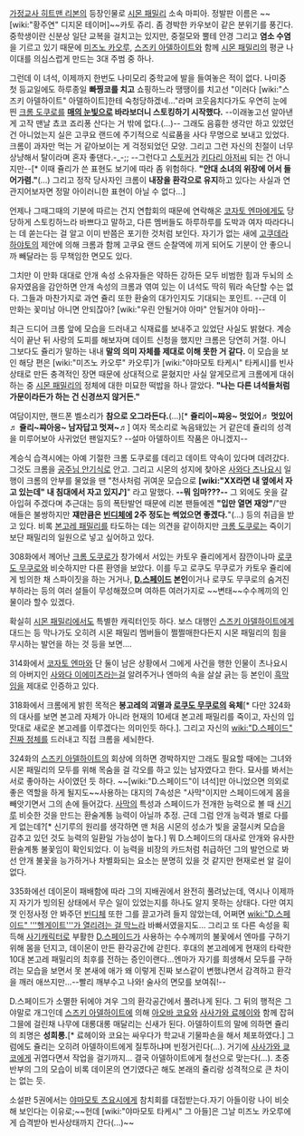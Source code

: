 [[가정교사 히트맨 리본]]의 등장인물로 [[시몬 패밀리]] 소속 마피아. 정발판 이름은 ~~[wiki:"황주연" 디지몬 테이머]~~카토 쥬리. 
좀 경박한 카우보이 같은 분위기를 풍긴다. 중학생이란 신분상 일단 교복을 걸치고는 있지만, 중절모와 뿔테 안경 그리고 '''염소 수염'''을 기르고 있기 때문에 [[미즈노 카오루]], [[스즈키 아델하이트]]와 함께 [[시몬 패밀리]]의 평균 나이대를 의심스럽게 만드는 3대 주범 중 하나.


그런데 이 녀석, 이제까지 한번도 나미모리 중학교에 발을 들여놓은 적이 없다.
나미중 첫 등교일에도 하루종일 '''빠찡코를 치고''' 쇼핑하느라 땡땡이를 치고선 "이러다 [wiki:"스즈키 아델하이트" 아델하이트]한테 숙청당하겠네…"라며 코웃음치다가도 우연히 눈에 띈 [[크롬 도쿠로]]를 '''[[매의 눈]]빛으로 바라보더니 스토킹하기 시작했다.''' --이래놓고선 알아낸 게 고작 맨날 쵸코 죠리퐁 산다는 거 밖에 없다.(…)-- 그래도 음흉한 생각만 하고 있었던 건 아니었는지 실은 고쿠요 랜드에 주기적으로 식료품을 사다 무명으로 보내고 있었다. 크롬이 과자만 먹는 거 같아보이는 게 걱정되었던 모양. 그리고 그런 자신의 친절이 너무 상냥해서 탈이라며 혼자 좋댄다.-_-;; --그런다고 [[스토커]]가 [[키다리 아저씨]] 되는 건 아니지만--[* 이때 쥴리가 쓴 표현도 보기에 따라 좀 위험하다. '''"안대 소녀의 위장에 어서 들어가렴."'''(…) 그리고 정작 당사자인 크롬이 '''내장을 환각으로 유지'''하고 있다는 사실과 연관지어보자면 정말 아이러니한 표현이 아닐 수 없다…]

언제나 그때그때의 기분에 따르는 건지 연합회의 때문에 연락해온 [[코자토 엔마]]에게도 당당하게 스토킹하느라 바쁘다고 말하고, 다른 멤버들도 하루하루를 도박과 여자 따라다니는 데 쏟는다는 걸 알고 이미 반쯤은 포기한 것처럼 보인다. 자기가 없는 새에 [[고쿠데라 하야토]]의 제안에 의해 크롬과 함께 고쿠요 랜드 순찰역에 끼게 되어도 기분이 안 좋으니까 빼달라는 등 무책임한 면모도 있다.

그치만 이 만화 대대로 안개 속성 소유자들은 약하든 강하든 모두 비범한 힘과 두뇌의 소유자였음을 감안하면 안개 속성의 크롬과 엮여 있는 이 녀석도 딱히 뭐라 속단할 수는 없다. 그들과 마찬가지로 과연 쥴리 또한 환술의 대가인지도 기대되는 포인트.
--근데 이 만화는 꽃미남 아니면 안되잖아? [wiki:"우린 안될거야 아마" 안될거야 아마]--

최근 드디어 크롬 앞에 모습을 드러내고 식재료를 보내주고 있었단 사실도 밝혔다. 계승식이 끝난 뒤 사랑의 도피를 해보자며 데이트 신청을 했지만 크롬은 당연히 거절. 아니 그보다도 쥴리가 말하는 내내 '''말의 의미 자체를 제대로 이해 못한 거 같다.'''
이 모습을 보인 해당 편은 [wiki:"미즈노 카오루" 카오루]가 [wiki:"야마모토 타케시" 타케시]를 빈사상태로 만든 충격적인 장면 때문에 상대적으로 묻혔지만 사실 알게모르게 크롬에게 대쉬하는 중 [[시몬 패밀리]]의 정체에 대한 미묘한 떡밥을 하나 깔았다.
'''"나는 다른 녀석들처럼 가문이라든가 하는 건 신경쓰지 않거든."'''

여담이지만, 핸드폰 벨소리가 '''참으로 오그라든다.'''(…)[* '''쥴리이~쨔응~ 멋있어♬ 멋있어♬ 쥴리~쨔아응~ 남자답고 멋져~♬'''] 여자 목소리로 녹음돼있는 거 같은데 쥴리의 성격을 미루어보아 사귀었던 팬일지도? --설마 아델하이트 작품은 아니겠지--

계승식 습격시에는 아예 기절한 크롬 도쿠로를 데리고 데이트 약속이 있다며 데려갔다.
그것도 크롬을 [[공주님 안기]]식로 안고. 그리고 시몬의 성지에 찾아온 [[사와다 츠나요시]] 일행이 크롬의 안부를 물었을 땐 "천사처럼 귀여운 모습으로 '''[wiki:"XX라면 내 옆에서 자고 있는데" 내 침대에서 자고 있지♪]'''" 라고 말했다. '''--뭐 임마???--''' 그 외에도 옷을 갈아입혀 주겠다며 추근대는 등의 폭탄발언 때문에 리본 팬들에겐 '''"입만 열면 재앙"'''/"딴 애들은 불쌍하지만 '''쟤만큼은 [[빈디체]]에 2주 정도는 썩었으면 좋겠다.'''"(…) 등의 취급을 받고 있다.
비록 [[본고레 패밀리]]를 타도하는 데는 의견을 같이하지만 [[크롬 도쿠로]]는 죽이기보단 패밀리의 일원으로 넣고 싶어하고 있다.

308화에서 께어난 [[크롬 도쿠로]]가 창가에서 서있는 카토우 쥴리에게서 잠깐이나마 [[로쿠도 무쿠로]]와 비슷하지만 다른 환영을 보았다. 이를 두고 로쿠도 무쿠로가 카토우 쥴리에게 빙의한 채 스파이짓을 하는 거거나, '''[[D.스페이드]] 본인'''이거나 로쿠도 무쿠로의 숨겨진 부하라는 등의 여러 설들이 무성해졌으며 여하튼 여러가지로 ~~변태~~수수께끼의 인물이라 할수 있겠다.

확실히 [[시몬 패밀리]]에서도 특별한 캐릭터인듯 하다. 보스 대행인 [[스즈키 아델하이트]]에게 대드는 등 막나가도 오히려 시몬 패밀리 멤버들이 쩔쩔매한다든지 시몬 패밀리의 힘을 무시하는 발언을 하는 것 등을 보면....

314화에서 [[코자토 엔마]]와 단 둘이 남은 상황에서 그에게 사건을 행한 인물이 츠나요시의 아버지인 [[사와다 이에미츠]]라는걸 알려주거나 엔마의 속을 살살 긁는 등 본인이 [[흑막]]임을 제대로 인증하고 있다.

318화에서 크롬에게 밝힌 목적은 '''봉고레의 괴멸과 [[로쿠도 무쿠로]]의 육체'''[* 다만 324화의 대사를 보면 본고레 자체가 아니라 현재의 10세대 본고레 패밀리를 죽이고, 자신의 입맛대로 새로운 본고레를 이루겠다는 의미인듯 하다.]. 그리고 자신의 [[wiki:"D.스페이드" 진짜 정체]]를 드러내고 직접 크롬을 세뇌한다.

324화의 [[스즈키 아델하이트]]의 회상에 의하면 경박하지만 그래도 필요할 때에는 그녀와 시몬 패밀리의 모두를 위해 목숨을 걸 각오를 하고 있는 남자였다고 한다. 묘사를 봐서는 서로 좋아하는 사이였던 듯 하다. ~~[wiki:"D.스페이드"이 녀석]만 아니었으면 의외로 좋은 역할을 하게 될지도~~사용하는 대지의 7속성은 "사막"이지만 스페이드에게 몸을 빼앗기면서 그의 손에 들어갔다. [[사막]]의 특성과 스페이드가 전개한 능력으로 볼 때 [[신기루]] 비슷한 것을 만드는 환술계통 능력이 아닐까 추정. 근데 그럼 안개 능력과 별로 다를 게 없는데?[* 신기루의 원리를 생각하면 맨 처음 시몬의 성소가 빛을 굴절시켜 모습을 감추고 있던 것도 능력의 일환일 가능성이 높다.] 뭐 D.스페이드의 대사로 안개와 유사한 환술계통 불꽃임이 확인되었다. 이 능력을 비장의 카드처럼 취급하던 그의 발언으로 봐선 안개 불꽃을 능가하거나 차별화되는 요소는 분명히 있을 것 같지만 현재로썬 알 길이 없다.

335화에선 데이몬이 패배함에 따라 그의 지배권에서 완전히 풀려났는데, 역시나 이제까지 자기가 빙의된 상태에서 무슨 일이 있었는지를 하나도 알지 못하는 상태다. 다만 여지껏 인정사정 안 봐주던 [[빈디체]] 또한 그를 끌고가려 들지 않았는데, 어쩌면 [[wiki:"D.스페이드" '''헬게이트'''가 열리려는 걸 막느라]] 바빠서였을지도...
그리고 또 다른 속성을 획득해 [[사기캐릭터]]로 부활한 [[D.스페이드]]가 사용하는 수수께끼의 불꽃에서 엔마를 구하기 위해 몸을 던지고, 데이몬이 만든 환각공간에 갇힌다. 후대의 본고레에게 현재의 타락한 10대 본고레 패밀리의 최후를 전하는 증인이랜다...엔마가 자기를 희생해서 모두를 구하려는 모습을 보면서 못 본새에 애가 왜 이렇게 진짜 보스같이 변했냐면서 감격하고 환각을 깨러 애쓰지만...--빨리 깨부수고 나와! 술사의 면모를 보여줘!--

D.스페이드가 소멸한 뒤에야 겨우 그의 환각공간에서 풀려나게 된다. 그 뒤의 행적은 그야말로 개그인데 [[스즈키 아델하이트]]에 의해 [[아오바 코요]]와 [[사사가와 료헤이]]와 함께 잡혀 그믈에 걸린채 나무에 대롱대롱 매달리는 신새가 된다. 아델하이트의 말에 의하면 쥴리의 죄명은 '''성희롱.'''[* 료헤이와 코요는 싸우다가 학교내 기물파손을 해서 체포하였다.] 그럼에도 쥴리는 오히려 아델하이트에게 질투하냐며 빈정거린다(...). 거기에 [[사사가와 쿄코]]에게 귀엽다면서 작업을 걸기까지... 결국 아델하이트에게 철선으로 맞는다(...). 초중반부의 그의 모습이 비록 데이몬의 연기였다곤 해도 본래의 쥴리랑 성격적으로 큰 차이는 없는 듯.

소설판 5권에서는 [[야마모토 츠요시]]에게 참치회를 대접받는다.자기 아들이랑 나이 비슷해 보인다는 이유로;~~헌데 [wiki:"야마모토 타케시" 그 아들]은 그날 미즈노 카오루에게 습격받아 빈사상태까지 간다(...)~~
